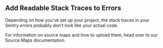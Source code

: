 ## Add Readable Stack Traces to Errors

Depending on how you've set up your project, the stack traces in your Sentry errors probably don't look like your actual code.

For information on source maps and how to upload them, head over to our <PlatformLink to="/sourcemaps/">Source Maps</PlatformLink> documentation.
